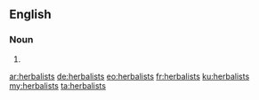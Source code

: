 ==English==

===Noun===
{{head|en|noun plural form}}

# {{plural of|herbalist|lang=en}}

[[ar:herbalists]]
[[de:herbalists]]
[[eo:herbalists]]
[[fr:herbalists]]
[[ku:herbalists]]
[[my:herbalists]]
[[ta:herbalists]]